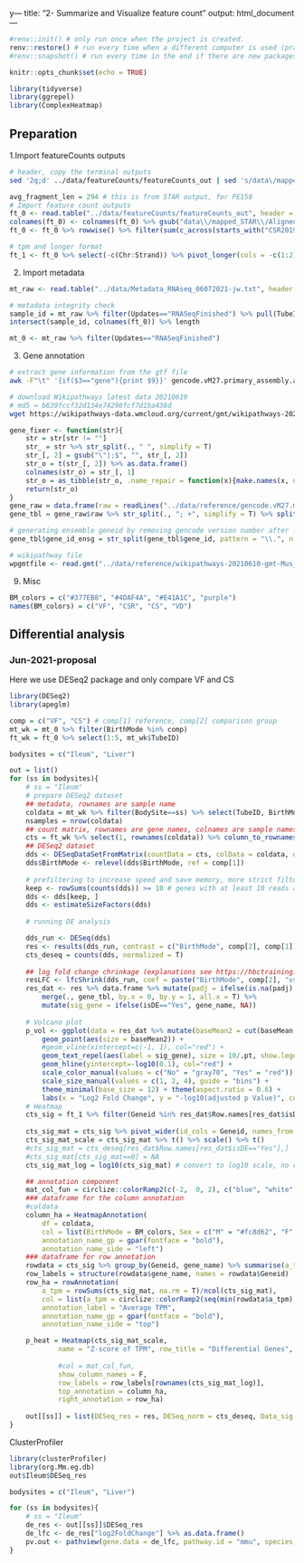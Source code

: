 y---
title: "2- Summarize and Visualize feature count"
output: html_document
---

```r
#renv::init() # only run once when the project is created.
renv::restore() # run every time when a different computer is used (practically it is Ok to run every time)
#renv::snapshot() # run every time in the end if there are new packages installed (practically it is Ok to run every time in the end)
```
```r

knitr::opts_chunk$set(echo = TRUE)

library(tidyverse)
library(ggrepel)
library(ComplexHeatmap)
```


## Preparation
1.Import featureCounts outputs
```sh
# header, copy the terminal outputs
sed '2q;d' ../data/featureCounts/featureCounts_out | sed 's/data\/mapped_STAR\/Aligned.out.bam://g'
```
```r
avg_fragment_len = 294 # this is from STAR output, for PE150
# Import feature count outputs
ft_0 <- read.table("../data/featureCounts/featureCounts_out", header = T, sep = "\t", check.names = F)
colnames(ft_0) <- colnames(ft_0) %>% gsub("data\\/mapped_STAR\\/Aligned\\.out\\.bam\\:CSR2019-", "CSR2019\\.", .)
ft_0 <- ft_0 %>% rowwise() %>% filter(sum(c_across(starts_with("CSR2019")))>0) %>% ungroup # remove 0 count features

# tpm and longer format
ft_1 <- ft_0 %>% select(-c(Chr:Strand)) %>% pivot_longer(cols = -c(1:2), names_to = "sample_id", values_to = "raw_ct") %>% filter(raw_ct>0) %>% mutate(sample_id = gsub("data\\/mapped_STAR\\/Aligned\\.out\\.bam\\:", "", sample_id), sample_id = gsub("-", "\\.", sample_id), l_ef = pmax(0, Length - avg_fragment_len) + 1, ct_rate = raw_ct/l_ef) %>% group_by(sample_id) %>% mutate(tpm = ct_rate/sum(ct_rate)*1E6) %>% ungroup

```

2. Import metadata
```r
mt_raw <- read.table("../data/Metadata_RNAseq_06072021-jw.txt", header = T, sep = "\t")

# metadata integrity check
sample_id = mt_raw %>% filter(Updates=="RNASeqFinished") %>% pull(TubeID)
intersect(sample_id, colnames(ft_0)) %>% length

mt_0 <- mt_raw %>% filter(Updates=="RNASeqFinished")
```

3. Gene annotation
```sh
# extract gene information from the gtf file
awk -F"\t" '{if($3=="gene"){print $9}}' gencode.vM27.primary_assembly.annotation.gtf > gencode.vM27.metadata.primary_assembly.annotation.col9

# download Wikipathways latest data 20210610
# md5 = b639fccf32d134e74298fcf7d1ba438d
wget https://wikipathways-data.wmcloud.org/current/gmt/wikipathways-20210610-gmt-Mus_musculus.gmt -P data/reference/
```
```r
gene_fixer <- function(str){
    str = str[str != ""]
    str_ = str %>% str_split(., " ", simplify = T)
    str_[, 2] = gsub("\"|;$", "", str_[, 2])
    str_o = t(str_[, 2]) %>% as.data.frame()
    colnames(str_o) = str_[, 1]
    str_o = as_tibble(str_o, .name_repair = function(x){make.names(x, unique = T)})
    return(str_o)
}
gene_raw = data.frame(raw = readLines("../data/reference/gencode.vM27.metadata.primary_assembly.annotation.col9"))
gene_tbl = gene_raw$raw %>% str_split(., "; +", simplify = T) %>% split(., seq(nrow(.))) %>% lapply(., "gene_fixer") %>% data.table::rbindlist(use.names = T, fill = T) %>% filter(gene_id %in% ft_0$Geneid)

# generating ensemble geneid by removing gencode version number after . (see gencode gene_id format at https://www.gencodegenes.org/pages/data_format.html)
gene_tbl$gene_id_ensg = str_split(gene_tbl$gene_id, pattern = "\\.", n = 2, simplify = T)[, 1]

# wikipathway file
wpgmtfile <- read.gmt("../data/reference/wikipathways-20210610-gmt-Mus_musculus.gmt")

```

9. Misc
```r
BM_colors = c("#377EB8", "#4DAF4A", "#E41A1C", "purple")
names(BM_colors) = c("VF", "CSR", "CS", "VD")
```

## Differential analysis

### Jun-2021-proposal
Here we use DESeq2 package and only compare VF and CS
```r
library(DESeq2)
library(apeglm)

comp = c("VF", "CS") # comp[1] reference, comp[2] comparison group
mt_wk = mt_0 %>% filter(BirthMode %in% comp)
ft_wk = ft_0 %>% select(1:5, mt_wk$TubeID)

bodysites = c("Ileum", "Liver")

out = list()
for (ss in bodysites){
    # ss = "Ileum"
    # prepare DESeq2 dataset
    ## metadata, rownames are sample name
    coldata = mt_wk %>% filter(BodySite==ss) %>% select(TubeID, BirthMode, Sex) %>% mutate(across(.col = -1, .fns = factor)) %>% column_to_rownames(var = "TubeID")
    nsamples = nrow(coldata)
    ## count matrix, rownames are gene names, colnames are sample names
    cts = ft_wk %>% select(1, rownames(coldata)) %>% column_to_rownames(var = "Geneid")
    ## DESeq2 dataset
    dds <- DESeqDataSetFromMatrix(countData = cts, colData = coldata, design = ~ BirthMode + Sex)
    dds$BirthMode <- relevel(dds$BirthMode, ref = comp[1])
    
    # prefiltering to increase speed and save memory, more strict filtering is automatically applied later
    keep <- rowSums(counts(dds)) >= 10 # genes with at least 10 reads across all samples
    dds <- dds[keep, ]
    dds <- estimateSizeFactors(dds)
    
    # running DE analysis

    dds_run <- DESeq(dds)
    res <- results(dds_run, contrast = c("BirthMode", comp[2], comp[1]))
    cts_deseq = counts(dds, normalized = T)
    
    ## log fold change chrinkage (explanations see https://hbctraining.github.io/DGE_workshop/lessons/05_DGE_DESeq2_analysis2.html#:~:text=Shrunken%20log2%20foldchanges%20(LFC),High%20dispersion%20values)
    resLFC <- lfcShrink(dds_run, coef = paste("BirthMode", comp[2], "vs", comp[1], sep = "_"), type = "apeglm", res = res)
    res_dat <- res %>% data.frame %>% mutate(padj = ifelse(is.na(padj), 1, padj), isDE = ifelse(padj<=0.1, "Yes", "No")) %>%  # explanations of NA in padj can be found https://bioconductor.org/packages/release/bioc/vignettes/DESeq2/inst/doc/DESeq2.html#pvaluesNA and https://bioconductor.org/packages/release/bioc/vignettes/DESeq2/inst/doc/DESeq2.html#i-want-to-benchmark-deseq2-comparing-to-other-de-tools.
        merge(., gene_tbl, by.x = 0, by.y = 1, all.x = T) %>%
        mutate(sig_gene = ifelse(isDE=="Yes", gene_name, NA))
    
    # Volcano plot
    p_vol <- ggplot(data = res_dat %>% mutate(baseMean2 = cut(baseMean, breaks = c(0, 1000, 10000, Inf))), aes(x = log2FoldChange, y = -log10(padj), color = isDE)) + 
        geom_point(aes(size = baseMean2)) + 
        #geom_vline(xintercept=c(-1, 1), col="red") + 
        geom_text_repel(aes(label = sig_gene), size = 10/.pt, show.legend = F) +
        geom_hline(yintercept=-log10(0.1), col="red") +
        scale_color_manual(values = c("No" = "gray70", "Yes" = "red")) +
        scale_size_manual(values = c(1, 2, 4), guide = "bins") +
        theme_minimal(base_size = 12) + theme(aspect.ratio = 0.6) +
        labs(x = "Log2 Fold Change", y = "-log10(adjusted p Value)", color = "Differential\nExpressed", size = "Normalized\nMean Count", title = paste0("Volcano plots showing expression changes comparing ", comp[2], " to ", comp[1], " in ", ss))
    # Heatmap
    cts_sig = ft_1 %>% filter(Geneid %in% res_dat$Row.names[res_dat$isDE=="Yes"], sample_id %in% rownames(coldata)) %>% merge(., gene_tbl, by = 1, all.x = T) # Get TPM for each gene in each sample
    
    cts_sig_mat = cts_sig %>% pivot_wider(id_cols = Geneid, names_from = sample_id, values_from = tpm) %>% column_to_rownames(var = "Geneid")
    cts_sig_mat_scale = cts_sig_mat %>% t() %>% scale() %>% t()
    #cts_sig_mat = cts_deseq[res_dat$Row.names[res_dat$isDE=="Yes"],]
    #cts_sig_mat[cts_sig_mat==0] = NA
    cts_sig_mat_log = log10(cts_sig_mat) # convert to log10 scale, no count is NA value

    ## annotation component
    mat_col_fun = circlize::colorRamp2(c(-2,  0, 2), c("blue", "white", "red"))
    ### dataframe for the column annotation
    #coldata
    column_ha = HeatmapAnnotation(
        df = coldata, 
        col = list(BirthMode = BM_colors, Sex = c("M" = "#fc8d62", "F" = "#66c2a5")),
        annotation_name_gp = gpar(fontface = "bold"),
        annotation_name_side = "left")
    ### dataframe for row annotation
    rowdata = cts_sig %>% group_by(Geneid, gene_name) %>% summarise(a_tpm = sum(tpm)/ncol(cts_sig_mat))
    row_labels = structure(rowdata$gene_name, names = rowdata$Geneid)
    row_ha = rowAnnotation(
        a_tpm = rowSums(cts_sig_mat, na.rm = T)/ncol(cts_sig_mat), 
        col = list(a_tpm = circlize::colorRamp2(seq(min(rowdata$a_tpm), max(rowdata$a_tpm), length.out = 7), hcl.colors(7, palette = "Oranges", rev = T))),
        annotation_label = "Average TPM",
        annotation_name_gp = gpar(fontface = "bold"),
        annotation_name_side = "top")

    p_heat = Heatmap(cts_sig_mat_scale,
            name = "Z-score of TPM", row_title = "Differential Genes",
            
            #col = mat_col_fun,
            show_column_names = F,
            row_labels = row_labels[rownames(cts_sig_mat_log)],
            top_annotation = column_ha,
            right_annotation = row_ha)
    
    out[[ss]] = list(DESeq_res = res, DESeq_norm = cts_deseq, Data_sig = cts_sig, volcano = p_vol, heatmap = p_heat)
}
```
ClusterProfiler
```r
library(clusterProfiler)
library(org.Mm.eg.db)
out$Ileum$DESeq_res

bodysites = c("Ileum", "Liver")

for (ss in bodysites){
    # ss = "Ileum"
    de_res <- out[[ss]]$DESeq_res
    de_lfc <- de_res["log2FoldChange"] %>% as.data.frame()
    pv.out <- pathview(gene.data = de_lfc, pathway.id = "mmu", species = "mmu", out.suffix = "test/test")
}
```

